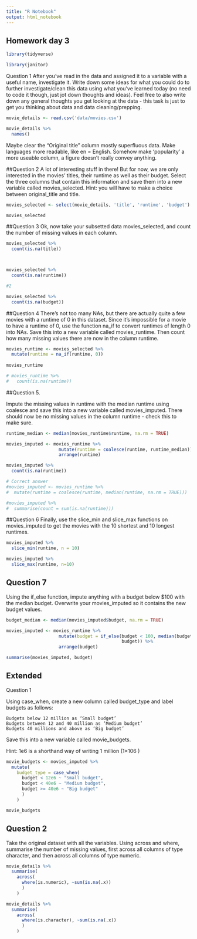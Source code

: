 ```yaml
---
title: "R Notebook"
output: html_notebook
---
```


## Homework day 3

```r
library(tidyverse)
```

```r
library(janitor)
```

Question 1
After you’ve read in the data and assigned it to a variable with a useful name, investigate it. Write down some ideas for what you could do to further investigate/clean this data using what you’ve learned today (no need to code it though, just jot down thoughts and ideas). Feel free to also write down any general thoughts you get looking at the data - this task is just to get you thinking about data and data cleaning/prepping.
```r
movie_details <- read.csv('data/movies.csv')

movie_details %>% 
  names()


```

Maybe clear the "Original title" column mostly superfluous data. 
Make languages more readable, like en = English. 
Somehow make 'popularity' a more useable column, a figure doesn't really convey anything.

##Question 2
A lot of interesting stuff in there! But for now, we are only interested in the movies’ titles, their runtime as well as their budget. Select the three columns that contain this information and save them into a new variable called movies_selected. Hint: you will have to make a choice between original_title and title.
```r
movies_selected <- select(movie_details, 'title', 'runtime', 'budget')

movies_selected
```

##Question 3
Ok, now take your subsetted data movies_selected, and count the number of missing values in each column.
```r
movies_selected %>% 
  count(is.na(title))



movies_selected %>%   
  count(is.na(runtime))

#2

movies_selected %>% 
  count(is.na(budget))
```

##Question 4
There’s not too many NAs, but there are actually quite a few movies with a runtime of 0 in this dataset. Since it’s impossible for a movie to have a runtime of 0, use the function na_if to convert runtimes of length 0 into NAs. Save this into a new variable called movies_runtime. Then count how many missing values there are now in the column runtime.

```r
movies_runtime <- movies_selected %>% 
  mutate(runtime = na_if(runtime, 0))
  
movies_runtime

# movies_runtime %>% 
#   count(is.na(runtime))
```


##Question 5.

Impute the missing values in runtime with the median runtime using coalesce and save this into a new variable called movies_imputed. There should now be no missing values in the column runtime - check this to make sure.

```r

runtime_median <- median(movies_runtime$runtime, na.rm = TRUE)

movies_imputed <- movies_runtime %>% 
                    mutate(runtime = coalesce(runtime, runtime_median)) %>% 
                    arrange(runtime)

movies_imputed %>% 
  count(is.na(runtime))

# Correct answer
#movies_imputed <- movies_runtime %>%  
#  mutate(runtime = coalesce(runtime, median(runtime, na.rm = TRUE)))

#movies_imputed %>% 
#  summarise(count = sum(is.na(runtime)))

```

##Question 6
Finally, use the slice_min and slice_max functions on movies_imputed to get the movies with the 10 shortest and 10 longest runtimes.
```r


movies_imputed %>% 
  slice_min(runtime, n = 10)

movies_imputed %>%
  slice_max(runtime, n=10)
```

## Question 7

Using the if_else function, impute anything with a budget below $100 with the median budget. Overwrite your movies_imputed so it contains the new budget values.

```r
budget_median <- median(movies_imputed$budget, na.rm = TRUE)

movies_imputed <- movies_runtime %>% 
                    mutate(budget = if_else(budget < 100, median(budget), 
                                            budget)) %>% 
                    arrange(budget)

summarise(movies_imputed, budget)
```

## Extended

Question 1

Using case_when, create a new column called budget_type and label budgets as follows:

    Budgets below 12 million as ‘Small budget’
    Budgets between 12 and 40 million as ‘Medium budget’
    Budgets 40 millions and above as ‘Big budget’

Save this into a new variable called movie_budgets.

Hint: 1e6 is a shorthand way of writing 1 million (1×106
)

```r
movie_budgets <- movies_imputed %>%
  mutate(
    budget_type = case_when(
      budget < 12e6 ~ "Small budget",
      budget < 40e6 ~ "Medium budget",
      budget >= 40e6 ~ "Big budget"
      )
    )

movie_budgets
```

## Question 2

Take the original dataset with all the variables. Using across and where, summarise the number of missing values, first across all columns of type character, and then across all columns of type numeric.
```r
movie_details %>%
  summarise(
    across(
      where(is.numeric), ~sum(is.na(.x))
      )
    )

movie_details %>%
  summarise(
    across(
      where(is.character), ~sum(is.na(.x))
      )
    )

```

